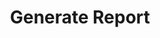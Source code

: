 ---
title: 'Generate Report'
description: 'Description of your new file.'
icon: ´clipboard-minus´
---